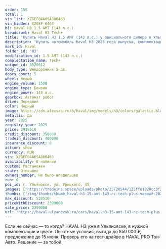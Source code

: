 ```yaml
---
order: 159
total: 1
vin_list: XZGEF04A6SA806463
vin_hidden: XZGEF-6463
h1: Haval H3 1.5 AMT (143 л.с.)
breadcrumb: Haval H3 Tech+
title: 'Купить Haval H3 1.5 AMT (143 л.с.) у официального дилера в Ульяновске'
description: 'Купить автомобиль Haval H3 2025 года выпуска, комплектация Tech+, цвет - Черный, двигатель - 1.5 AMT (143 л.с.) у официального дилера в г. Ульяновск. Стоимость данного автомобиля Haval H3 – 2399000'
mark_id: Haval
folder_id: 'H3'
modification_id: 1.5 AMT (143 л.с.)
complectation_name: Tech+
unique_id: 3520612
body_type: Внедорожник 5 дв.
doors_count: 5
wheel: левый
engine_volume: 1500
engine_type: Бензин
engine_power: 143 л.с.
gearbox: Автомат робот
drive: Передний
color: Черный
image: https://cdn.alexsab.ru/b/haval/img/models/h3/colors/galactic-black.webp
metallic: Да
year: 2025
registry_year: 2025
price: 2919510
credit_discount: 350000
tradein_discount: 400000
insurance_discount: 0
action: show
currency: RUR
vin: XZGEF04A6SA806463
availability: В наличии
custom: Растаможен
state: Отличное
owners_number: Не было владельцев
run: 0
poi_id: г. Ульяновск, ул. Урицкого, 45
images: ['https://tradeins.space/uploads/photo/35720544/125ffe1920cc3f2fbd3d3ca69255e066.JPG', 'https://tradeins.space/uploads/photo/35720545/a35f60774ab9004d3626f6cde29e79ed.JPG', 'https://tradeins.space/uploads/photo/35720546/f770cb5e411afb79794d892051a58cae.JPG', 'https://tradeins.space/uploads/photo/35720547/c767aa51f8b37c3aeba086983e3df35a.JPG', 'https://tradeins.space/uploads/photo/35720548/40cfa61bd535cfa820ede1a9df3a4c3e.JPG', 'https://tradeins.space/uploads/photo/35720549/cdbb54e4981ff6de4c864e057f1f0282.jpg', 'https://tradeins.space/uploads/photo/35720550/a443dc5b9b438c12347bc6f7d841e084.jpg', 'https://tradeins.space/uploads/photo/35720551/815703cb84cb9a5f6a4c44e0028aa18d.jpg', 'https://tradeins.space/uploads/photo/35720552/98ae51a4099203267eecc49909fb162e.jpg', 'https://tradeins.space/uploads/photo/35720553/ebf1e873c5f100d16405958d2422d870.jpg', 'https://tradeins.space/uploads/photo/35720554/4fa4b52ab6eb7cef4e060c9ce5b11d71.JPG', 'https://tradeins.space/uploads/photo/35720555/b630a73d61ed0debac56f897fc45b334.JPG', 'https://tradeins.space/uploads/photo/35720556/8a648dd42d7428294064d84842b7766c.JPG', 'https://tradeins.space/uploads/photo/35720557/6e9cba74f505d681328df649a46b7bd4.JPG']
thumbs: ['/img/thumbs/thumb_haval-h3-15-amt-143-лс-tech-plus-черный-2025_5e066_0.webp', '/img/thumbs/thumb_haval-h3-15-amt-143-лс-tech-plus-черный-2025_e79ed_1.webp', '/img/thumbs/thumb_haval-h3-15-amt-143-лс-tech-plus-черный-2025_58cae_2.webp', '/img/thumbs/thumb_haval-h3-15-amt-143-лс-tech-plus-черный-2025_df35a_3.webp', '/img/thumbs/thumb_haval-h3-15-amt-143-лс-tech-plus-черный-2025_a4c3e_4.webp']
max_discount: 520510
priceWithDiscount: 2399000
sale_price: 2399000
url: 'https://haval-ulyanovsk.ru/cars/haval-h3-15-amt-143-лс-tech-plus-черный-2025/'
---
```

Если не сейчас — то когда? HAVAL H3 уже в Ульяновске, в нужной комплектации и цвете. Льготные условия, выгода до 850 000 ₽, предложение до 15 июня. Проверь его на тест-драйве в HAVAL PRO Тон-Авто. Решение — за тобой.
